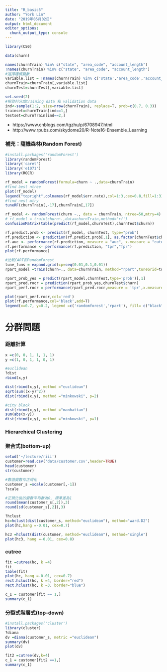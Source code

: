 ```yaml
---
title: "R_basic5"
author: "York Lin"
date: "2019年05月02日"
output: html_document
editor_options: 
  chunk_output_type: console
---
```


```R
library(C50)

data(churn)

names(churnTrain) %in% c("state", "area_code", "account_length")
!names(churnTrain) %in% c("state", "area_code", "account_length")
#選擇建模變數
variable.list = !names(churnTrain) %in% c('state','area_code','account_length')
churnTrain=churnTrain[,variable.list]
churnTest=churnTest[,variable.list]

set.seed(2)
#把資料分成training data 和 validation data
ind<-sample(1:2, size=nrow(churnTrain), replace=T, prob=c(0.7, 0.3))
trainset=churnTrain[ind==1,]
testset=churnTrain[ind==2,]
```


- https://www.cnblogs.com/tgzhu/p/6708947.html
- http://www.rpubs.com/skydome20/R-Note16-Ensemble_Learning

### 補充：隨機森林(Random Forest)
```R
#install.packages('randomForest')
library(randomForest)
library('caret')
library('e1071')
library(ROCR)

rf_model = randomForest(formula=churn ~ .,data=churnTrain)
#find best ntree
plot(rf_model)
legend("topright",colnames(rf_model$err.rate),col=1:3,cex=0.8,fill=1:3)
#find nest mtry
tuneRF(churnTrain[,-17],churnTrain[,17])

rf_model <- randomForest(churn ~., data = churnTrain, ntree=50,mtry=4)
# rf_model = train(churn~.,data=churnTrain,method='rf')
confusionMatrix(table(predict(rf_model,churnTest),churnTest$churn))

rf.predict.prob <- predict(rf_model, churnTest, type="prob")
rf.prediction <- prediction(rf.predict.prob[,1], as.factor(churnTest$churn))
rf.auc <- performance(rf.prediction, measure = "auc", x.measure = "cutoff")
rf.performance <- performance(rf.prediction, "tpr","fpr")
plot(rf.performance)

#比較CART和RandomForest
tune_funs = expand.grid(cp=seq(0.01,0.1,0.01))
rpart_model =train(churn~., data=churnTrain, method="rpart",tuneGrid=tune_funs)

rpart_prob_yes = predict(rpart_model,churnTest,type='prob')[,1]
rpart_pred.rocr = prediction(rpart_prob_yes,churnTest$churn)
rpart_perf.rocr = performance(rpart_pred.rocr,measure = 'tpr',x.measure = 'fpr')

plot(rpart_perf.rocr,col='red')
plot(rf.performance,col='black',add=T)
legend(x=0.7, y=0.2, legend =c('randomforest','rpart'), fill= c("black","red"))
```
# 分群問題

### 距離計算
```R
x =c(0, 0, 1, 1, 1, 1)
y =c(1, 0, 1, 1, 0, 1)

#euclidean
?dist
rbind(x,y)

dist(rbind(x,y), method ="euclidean")
sqrt(sum((x-y)^2))
dist(rbind(x,y), method ="minkowski", p=2)

#city block
dist(rbind(x,y), method ="manhattan")
sum(abs(x-y))
dist(rbind(x,y), method ="minkowski", p=1)
```

### Hierarchical Clustering
### 聚合式(bottom-up)
```R
setwd('~/lecture/riii')
customer=read.csv('data/customer.csv',header=TRUE)
head(customer)
str(customer)

#數值變數作正規化
customer_s =scale(customer[,-1])
?scale

#正規化後的變數平均數為0, 標準差為1
round(mean(customer_s[,2]),3)
round(sd(customer_s[,2]),3)

?hclust
hc=hclust(dist(customer_s, method="euclidean"), method="ward.D2")
plot(hc,hang =-0.01, cex=0.7)

hc3 =hclust(dist(customer, method="euclidean"), method="single")
plot(hc3, hang =-0.01, cex=0.8)
```

### cutree
```R
fit =cutree(hc, k =4)
fit
table(fit)
plot(hc, hang =-0.01, cex=0.7)
rect.hclust(hc, k =4, border="red")
rect.hclust(hc, k =3, border="blue")

c_1 = customer[fit == 1,]
summary(c_1)
```

### 分裂式階層式(top-down)
```r
#install.packages('cluster')
library(cluster)
?diana
dv =diana(customer_s, metric ="euclidean")
summary(dv)
plot(dv)

fit2 =cutree(dv,k=4)
c_1 = customer[fit2 ==1,]
summary(c_1)
```